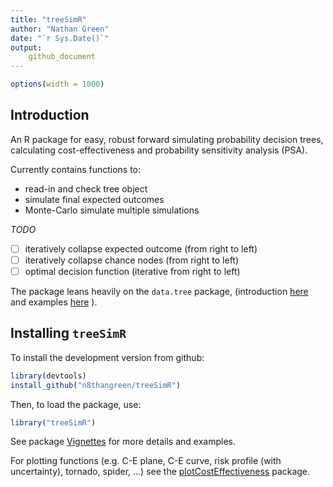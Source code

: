 ```yaml
---
title: "treeSimR"
author: "Nathan Green"
date: "`r Sys.Date()`"
output:
    github_document
---
```


```r
options(width = 1000)
```


## Introduction

An R package for easy, robust forward simulating probability decision trees, calculating cost-effectiveness and probability sensitivity analysis (PSA).

Currently contains functions to:

* read-in and check tree object
* simulate final expected outcomes
* Monte-Carlo simulate multiple simulations

_TODO_

- [ ] iteratively collapse expected outcome (from right to left)
- [ ] iteratively collapse chance nodes (from right to left)
- [ ] optimal decision function (iterative from right to left)


The package leans heavily on the `data.tree` package,
(introduction [here](https://cran.r-project.org/web/packages/data.tree/vignettes/data.tree.html) and examples [here](https://cran.r-project.org/web/packages/data.tree/vignettes/applications.html) ).



## Installing `treeSimR`

To install the development version from github:
```r
library(devtools)
install_github("n8thangreen/treeSimR")
```

Then, to load the package, use:
```r
library("treeSimR")
```

See package [Vignettes](https://n8thangreen.github.io/treeSimR/articles/vignette_main.html) for more details and examples.

For plotting functions (e.g. C-E plane, C-E curve, risk profile (with uncertainty), tornado, spider, ...) see the [plotCostEffectiveness](https://github.com/n8thangreen/plotCostEffectiveness) package.

